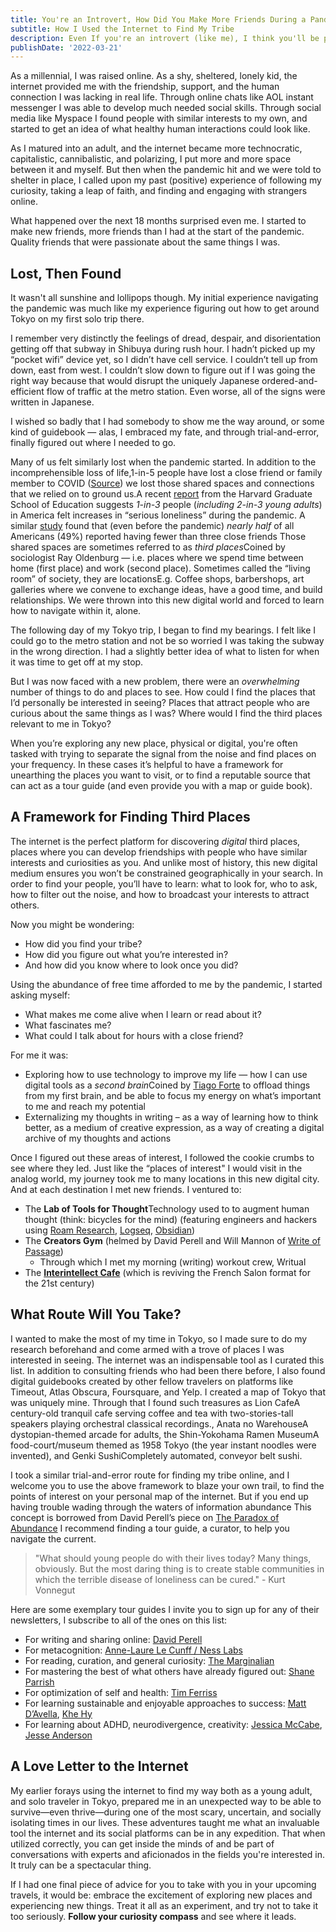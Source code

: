 ```yaml
---
title: You're an Introvert, How Did You Make More Friends During a Pandemic?
subtitle: How I Used the Internet to Find My Tribe
description: Even If you're an introvert (like me), I think you'll be pleasantly surprised to find out that it's quite easy to connect, interact, and nurture relationships with people (on the internet) who share the same passions and curiosities as you. You just need to know where to look.
publishDate: '2022-03-21'
---
```


As a millennial, I was raised online. As a shy, sheltered, lonely kid, the internet provided me with the friendship, support, and the human connection I was lacking in real life. Through online chats like AOL instant messenger I was able to develop much needed social skills. Through social media like Myspace I found people with similar interests to my own, and started to get an idea of what healthy human interactions could look like.

As I matured into an adult, and the internet became more technocratic, capitalistic, cannibalistic, and polarizing, I put more and more space between it and myself. But then when the pandemic hit and we were told to shelter in place, I called upon my past (positive) experience of following my curiosity, taking a leap of faith, and finding and engaging with strangers online.

What happened over the next 18 months surprised even me. I started to make new friends, more friends than I had at the start of the pandemic. Quality friends that were passionate about the same things I was.

## Lost, Then Found

It wasn't all sunshine and lollipops though. My initial experience navigating the pandemic was much like my experience figuring out how to get around Tokyo on my first solo trip there.

I remember very distinctly the feelings of dread, despair, and disorientation getting off that subway in Shibuya during rush hour. I hadn’t picked up my “pocket wifi” device yet, so I didn’t have cell service. I couldn’t tell up from down, east from west. I couldn’t slow down to figure out if I was going the right way because that would disrupt the uniquely Japanese ordered-and-efficient flow of traffic at the metro station. Even worse, all of the signs were written in Japanese.

<MainColumn image='/images/yamanote-line.jpg' height={432} width ={700} />

I wished so badly that I had somebody to show me the way around, or some kind of guidebook — alas, I embraced my fate, and through trial-and-error, finally figured out where I needed to go.

Many of us felt similarly lost when the pandemic started. In addition to the incomprehensible loss of life,<SideNote id="lives-lost">1-in-5 people have lost a close friend or family member to COVID ([Source](https://www.nytimes.com/2021/12/23/opinion/covid-pandemic-grief.html))</SideNote> we lost those shared spaces and connections that we relied on to ground us.<SideNote id="loneliness">A recent [report](https://mcc.gse.harvard.edu/reports/loneliness-in-america) from the Harvard Graduate School of Education suggests _1-in-3_ people (_including 2-in-3 young adults_) in America felt increases in “serious loneliness” during the pandemic. A similar [study](https://www.americansurveycenter.org/research/the-state-of-american-friendship-change-challenges-and-loss/) found that (even before the pandemic) _nearly half_ of all Americans (49%) reported having fewer than three close friends</SideNote> Those shared spaces are sometimes referred to as _third places_<SideNote id="third-places">Coined by sociologist Ray Oldenburg</SideNote> — i.e. places where we spend time between home (first place) and work (second place). Sometimes called the “living room” of society, they are locations<SideNote id="tp-locations">E.g. Coffee shops, barbershops, art galleries</SideNote> where we convene to exchange ideas, have a good time, and build relationships. We were thrown into this new digital world and forced to learn how to navigate within it, alone.

The following day of my Tokyo trip, I began to find my bearings. I felt like I could go to the metro station and not be so worried I was taking the subway in the wrong direction. I had a slightly better idea of what to listen for when it was time to get off at my stop.

But I was now faced with a new problem, there were an _overwhelming_ number of things to do and places to see. How could I find the places that I’d personally be interested in seeing? Places that attract people who are curious about the same things as I was? Where would I find the third places relevant to me in Tokyo?

When you’re exploring any new place, physical or digital, you're often tasked with trying to separate the signal from the noise and find places on your frequency. In these cases it’s helpful to have a framework for unearthing the places you want to visit, or to find a reputable source that can act as a tour guide (and even provide you with a map or guide book).

## A Framework for Finding Third Places

The internet is the perfect platform for discovering _digital_ third places, places where you can develop friendships with people who have similar interests and curiosities as you. And unlike most of history, this new digital medium ensures you won’t be constrained geographically in your search. In order to find your people, you’ll have to learn: what to look for, who to ask, how to filter out the noise, and how to broadcast your interests to attract others.

Now you might be wondering:
- How did you find your tribe?
- How did you figure out what you’re interested in?
- And how did you know where to look once you did?

Using the abundance of free time afforded to me by the pandemic, I started asking myself:
- What makes me come alive when I learn or read about it?
- What fascinates me?
- What could I talk about for hours with a close friend?

For me it was:
- Exploring how to use technology to improve my life — how I can use digital tools as a _second brain_<SideNote id="second-brain">Coined by [Tiago Forte](https://fortelabs.co/)</SideNote> to offload things from my first brain, and be able to focus my energy on what’s important to me and reach my potential
- Externalizing my thoughts in writing – as a way of learning how to think better, as a medium of creative expression, as a way of creating a digital archive of my thoughts and actions

Once I figured out these areas of interest, I followed the cookie crumbs to see where they led. Just like the “places of interest" I would visit in the analog world, my journey took me to many locations in this new digital city. And at each destination I met new friends. I ventured to:

<MarginFigure id="ii-cafe" image="/images/interintellect-salon.jpg" height={919} width={1600} noWrapper={false} />

- The **Lab of Tools for Thought**<SideNote id="tft">Technology used to to augment human thought (think: bicycles for the mind)</SideNote> (featuring engineers and hackers using [Roam Research](https://twitter.com/RoamResearch), [Logseq](https://logseq.com/), [Obsidian](https://obsidian.md/))
- The **Creators Gym** (helmed by David Perell and Will Mannon of [Write of Passage](https://writeofpassage.school/))
  - Through which I met my morning (writing) workout crew, Writual
- The **[Interintellect Cafe](https://interintellect.com/)** (which is reviving the French Salon format for the 21st century)

## What Route Will You Take?

I wanted to make the most of my time in Tokyo, so I made sure to do my research beforehand and come armed with a trove of places I was interested in seeing.<MarginFigure id="tokyo-map" image="/images/tokyo-poi-map.jpg" height={498} width={1200} noWrapper={true} /> The internet was an indispensable tool as I curated this list. In addition to consulting friends who had been there before, I also found digital guidebooks created by other fellow travelers on platforms like Timeout, Atlas Obscura, Foursquare, and Yelp. I created a map of Tokyo that was uniquely mine.  Through that I found such treasures as Lion Cafe<SideNote id="lion-cafe">A century-old tranquil cafe serving coffee and tea with two-stories-tall speakers playing orchestral classical recordings.</SideNote>, Anata no Warehouse<SideNote id="anata">A dystopian-themed arcade for adults</SideNote>, the Shin-Yokohama Ramen Museum<SideNote id="ramen">A food-court/museum themed as 1958 Tokyo (the year instant noodles were invented)</SideNote>, and Genki Sushi<SideNote id="genki">Completely automated, conveyor belt sushi</SideNote>.

<MainColumn image='/images/japan-collage.jpg' height={1268} width ={1200} />

I took a similar trial-and-error route for finding my tribe online, and I welcome you to use the above framework to blaze your own trail, to find the points of interest on your personal map of the internet. But if you end up having trouble wading through the waters of information abundance<SideNote id="info-abundance"> This concept is borrowed from David Perell’s piece on [The Paradox of Abundance](https://twitter.com/david_perell/status/1478463462485344261)</SideNote> I recommend finding a tour guide, a curator, to help you navigate the current.

> "What should young people do with their lives today? Many things, obviously. But the most daring thing is to create stable communities in which the terrible disease of loneliness can be cured." - Kurt Vonnegut

Here are some exemplary tour guides<SideNote id="tour-guides"> I invite you to sign up for any of their newsletters, I subscribe to all of the ones on this list</SideNote>:
- For writing and sharing online: [David Perell](https://perell.com/about/)
- For metacognition: [Anne-Laure Le Cunff / Ness Labs](https://nesslabs.com/)
- For reading, curation, and general curiosity: [The Marginalian](https://www.themarginalian.org/about/)
- For mastering the best of what others have already figured out: [Shane Parrish](https://fs.blog/start/#brainfood)
- For optimization of self and health: [Tim Ferriss](https://tim.blog/about/)
- For learning sustainable and enjoyable approaches to success: [Matt D’Avella](https://slowgrowth.com/philosophy/), [Khe Hy](https://radreads.co/)
- For learning about ADHD, neurodivergence, creativity: [Jessica McCabe](https://www.youtube.com/channel/UC-nPM1_kSZf91ZGkcgy_95Q), [Jesse Anderson](https://twitter.com/jessejanderson)

## A Love Letter to the Internet

My earlier forays using the internet to find my way both as a young adult, and solo traveler in Tokyo, prepared me in an unexpected way to be able to survive—even thrive—during one of the most scary, uncertain, and socially isolating times in our lives. These adventures taught me what an invaluable tool the internet and its social platforms can be in any expedition. That when utilized correctly, you can get inside the minds of and be part of conversations with experts and aficionados in the fields you're interested in. It truly can be a spectacular thing.

If I had one final piece of advice for you to take with you in your upcoming travels, it would be: embrace the excitement of exploring new places and experiencing new things. Treat it all as an experiment, and try not to take it too seriously. **Follow your curiosity compass** and see where it leads.